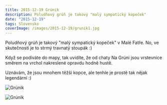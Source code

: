 ```yaml
---
title: 2015-12-19 Grúnik
description: Poludňový grúň je takový "malý sympatický kopeček"
date: "2015-12-19"
tags: Slovensko
coverImage: /images/2015-12-19/grunik1.jpg
---
```


Poludňový grúň je takový "malý sympatický kopeček" v Malé Fatře. No, ve skutečnosti je to strmý travnatý stoupák :)

Když se podíváte do mapy, tak uvidíte, že od chaty Na Grúni jsou vrstevnice směrem na vrchol nakreslené opravdu hodně hustě.

Uznávám, že jsou mnohem těžší kopce, ale tenhle je prostě tak nějak legendární :)


<Image
  src="/images/2015-12-19/grunik1.jpg"
  alt="Grúnik"
  width={1280}
  height={750}
  priority
  className="next-image"
/>

<div className="flex justify-center">
<Image
  src="/images/2015-12-19/grunik2.jpg"
  alt="Grúnik"
  width={750}
  height={1080}
  priority
  className="next-image"
/>
</div>
